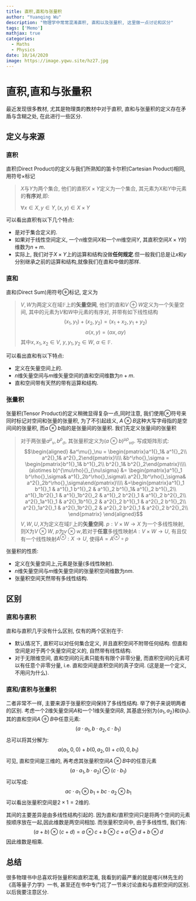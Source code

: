 ---
title: 直积,直和与张量积
author: "Yuanqing Wu"
description: "物理学中常常混淆直积, 直和以及张量积, 这里做一点讨论和区分"
tags: ['Memo']
mathjax: true
categories:
  - Maths
  - Physics
date: 10/14/2020
image: https://image.yqwu.site/hz27.jpg
---
# 直积,直和与张量积

最近发现很多教材,  尤其是物理类的教材中对于直积, 直和与张量积的定义存在矛盾与含糊之处, 在此进行一些区分.

## 定义与来源

### 直积

直积(Direct Product)的定义与我们所熟知的笛卡尔积(Cartesian Product)相同, 用符号$\times$标记

> $X$与$Y$为两个集合, 他们的直积$X\times Y$定义为一个集合, 其元素为X和$Y$中元素的**有序对**,即:
>
> $\forall x\in X, y\in Y, (x,y)\in X\times Y$

可以看出直积有以下几个特点:

* 是对于集合定义的.
* 如果对于线性空间定义, 一个$n$维空间$X$和一个$m$维空间$Y$, 其直积空间$X\times Y$的维数为$n+m$.
* 实际上, 我们对于$X\times Y$上的运算和结构没做**任何规定**.但一般我们总是让$x$和$y$分别继承之前的运算和结构,就像我们在直和中做的那样.

### 直和

直和(Direct Sum)用符号$\oplus$标记, 定义为

> $V,W$为两定义在域$\mathbb{F}$上的**矢量空间**, 他们的直和$V\oplus W$定义为一个矢量空间, 其中的元素为$V$和$W$中元素的有序对, 并带有如下线性结构
> $$(x_1, y_1) + (x_2, y_2) = (x_1 + x_2, y_1 + y_2)$$
> $$\alpha (x,y) = (\alpha x, \alpha y)$$
> 其中$x,x_1,x_2 \in V$, $y,y_1, y_2 \in W$, $\alpha\in\mathbb{F}$.

可以看出直和有以下特点:

* 定义在矢量空间上的.
* $n$维矢量空间与$m$维矢量空间的直和空间维数为$n+m$.
* 直和空间带有天然的带有运算和结构.

### 张量积

张量积(Tensor Product)的定义稍微显得复杂一点,同时注意, 我们使用$\otimes$符号来同时标记对空间和张量的张量积, 为了不引起歧义, $A\otimes B$这种大写字母指的是空间间的张量积, 而$a\otimes b$指的是张量间的张量积. 我们先定义张量间的张量积

> 对于两张量$a^{\mu}{}_{\nu}, b^{\rho}{}_{\sigma}$, 其张量积定义为$(a\otimes b)^{\mu\rho}{}_{\nu\sigma}$. 写成矩阵形式:
> $$\begin{aligned}
&a^\mu{}_\nu = \begin{pmatrix}a^1{}_1& a^1{}_2\\ a^2{}_1& a^2{}_2\end{pmatrix}\\\\
&b^\rho{}_\sigma = \begin{pmatrix}b^1{}_1& b^1{}_2\\ b^2{}_1& b^2{}_2\end{pmatrix}\\\\
(a\otimes b)^{\mu\rho}{}_{\nu\sigma} &= \begin{pmatrix}a^1{}_1 b^\rho{}_\sigma& a^1{}_2b^\rho{}_\sigma\\ a^2{}_1b^\rho{}_\sigma& a^2{}_2b^\rho{}_\sigma\end{pmatrix}\\\\
&=\begin{pmatrix}a^1{}_1 b^1{}_1 & a^1{}_1 b^1{}_2 & a^1{}_2 b^1{}_1& a^1{}_2 b^1{}_2\\ a^1{}_1b^2{}_1 & a^1{}_1b^2{}_2 & a^1{}_2 b^2{}_1 & a^1{}_2 b^2{}_2\\ a^2{}_1a^1{}_1 & a^2{}_1b^1{}_2 & a^2{}_2 b^1{}_1 & a^2{}_2 b^1{}_2\\ a^2{}_1a^2{}_1 & a^2{}_1b^2{}_2 & a^2{}_2 b^2{}_1 & a^2{}_2 b^2{}_2\\ \end{pmatrix} 
\end{aligned}$$
> $V,W,U,X$为定义在域$\mathbb{F}$上的**矢量空间**. $p:V\times W\to X$ 为一个多线性映射, 则X为$V\otimes W$, $p$为$v\otimes w$,若对于**任意**多线性映射$A:V\times W\to U$, 有且仅有一个线性映射$A^\otimes :X\to U$, 使得$A=A^\otimes \circ p$

张量积的性质:

* 定义在矢量空间上,元素是张量(多线性映射).
* $n$维矢量空间与$m$维矢量空间的张量积空间维数为$nm$.
* 张量积空间天然带有多线性结构.

## 区别

### 直和与直积

直和与直积几乎没有什么区别, 仅有的两个区别在于:

* 默认情况下, 直积可以对任何集合定义, 并且直积空间不附带任何结构. 但直和空间是对于两个矢量空间定义的, 自然带有线性结构.
* 对于无限维空间, 直和空间的元素只能有有限个非零分量, 而直积空间的元素可以有任意个非零分量, i.e. 直和空间是直积空间的真子空间. (这是是一个定义, 不用问为什么).

### 直和/直积与张量积

二者非常不一样, 主要来源于张量积空间保持了多线性结构. 举了例子来说明两者的区别. 考虑一个$2$维矢量空间$A$和一个$1$维矢量空间$B$, 其基底分别为$\{a_1,a_2\}$和$\{b_1\}$.其的直和空间$A\oplus B$中任意元素:
$$
(a\cdot a_1,b\cdot a_2,c\cdot b_1)
$$
总可以将其分解为:
$$
a(a_1,0,0) + b(0,a_2,0) + c(0,0,b_1)
$$
可见, 直和空间是三维的,  再考虑其张量积空间$A\otimes B$中的任意元素
$$
(a\cdot a_1, b\cdot a_2)\otimes(c\cdot b_1)
$$
可以写成:
$$
ac \cdot a_1\otimes b_1 + bc \cdot a_2\otimes b_1
$$
可以看出张量积空间是$2\times 1 = 2$维的.

其间的主要差异是由多线性结构引起的. 因为直和/直积空间只是将两个空间的元素按顺序放在一起,因此维数是两空间相加. 而张量积空间中, 由于多线性性, 我们有:
$$
(a+b)\otimes (c+d) = a\otimes c + b\otimes c + a\otimes d + b\otimes d
$$
因此维数是相乘.

## 总结

很多物理书中总喜欢将张量积和直积混淆, 我看到的最严重的就是喀兴林先生的《高等量子力学》一书, 甚至还在书中专门花了一节来讨论直和与直积空间的区别. 以后我要注意区分.
